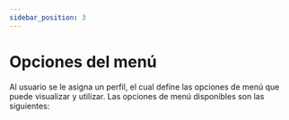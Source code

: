 ```yaml
---
sidebar_position: 3
---
```



# Opciones del menú

Al usuario se le asigna un perfil, el cual define las opciones de menú que puede visualizar y utilizar. Las opciones de menú disponibles son las siguientes:

<ImageDiv src="/img/arquos_files/Sidebar/extend-sidebar.png" alt="Sidebar" />
